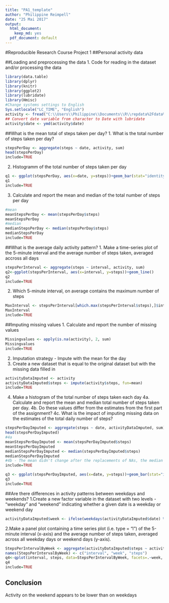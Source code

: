 ---
title: "PA1_template"
author: "Philippine Reimpell"
date: "25 Mai 2017"
output:
  html_document: 
    keep_md: yes
  pdf_document: default
---

#Reproducible Research Course Project 1
##Personal activity data

##Loading and preprocessing the data
1. Code for reading in the dataset and/or processing the data
```{r}
library(data.table)
library(dplyr)
library(knitr)
library(ggplot2)
library(lubridate)
library(Hmisc)
#Change systems settings to English
Sys.setlocale("LC_TIME", "English")
activity <- fread("C:\\Users\\Philippine\\Documents\\R\\repdata%2Fdata%2Factivity\\activity.csv")
## Convert date variable from character to Date with lubridate
activity$date <- ymd(activity$date)
```


##What is the mean total of steps taken per day?
1. What is the total number of steps taken per day?
```{r}
stepsPerDay <- aggregate(steps ~ date, activity, sum)
head(stepsPerDay)
include=TRUE
```

2. Histogramm of the total number of steps taken per day
```{r}
q1 <- ggplot(stepsPerDay, aes(x=date, y=steps))+geom_bar(stat="identity", aes(fill="orange"))+guides(fill=FALSE)+labs(title="Total number of steps taken per day with NAs")+theme(plot.title = element_text(hjust = 0.5))
q1
include=TRUE
```

3. Calculate and report the mean and median of the total number of steps per day
```{r}
#mean
meanStepsPerDay <- mean(stepsPerDay$steps)
meanStepsPerDay
#median
medianStepsPerDay <- median(stepsPerDay$steps)
medianStepsPerDay
include=TRUE
```

##What is the average daily activity pattern?
1. Make a time-series plot of the 5-minute interval and the average number of steps taken, averaged accross all days
```{r}
stepsPerInterval <- aggregate(steps ~ interval, activity, sum)
q2<-ggplot(stepsPerInterval, aes(x=interval, y=steps))+geom_line()
q2
include=TRUE
```

2. Which 5-minute interval, on average contains the maximum number of steps
```{r}
MaxInterval <- stepsPerInterval[which.max(stepsPerInterval$steps),]$interval
MaxInterval
include=TRUE
```

##Imputing missing values
1. Calculate and report the number of missing values
```{r}
Missingvalues <- apply(is.na(activity), 2, sum)
Missingvalues
include=TRUE
```
2. Imputation strategy - Impute with the mean for the day
3. Create a new dataset that is equal to the original dataset but with the missing data filled in
```{r}
activityDataImputed <- activity
activityDataImputed$steps <- impute(activity$steps, fun=mean)
include=TRUE
```


4. Make a histogram of the total number of steps taken each day
4a. Calculate and report the mean and median total number of steps taken per day. 
4b. Do these values differ from the estimates from the first part of the assignment? 
4c. What is the impact of imputing missing data on the estimates of the total daily number of steps?
```{r}
stepsPerDayImputed <- aggregate(steps ~ date, activityDataImputed, sum)
head(stepsPerDayImputed)
#4a
meanStepsPerDayImputed <- mean(stepsPerDayImputed$steps)
meanStepsPerDayImputed
medianStepsPerDayImputed <- median(stepsPerDayImputed$steps)
medianStepsPerDayImputed
#4b - The mean didn't change after the replacements of NAs, the median changed about 0.1% of the original #value.
include=TRUE
```

```{r}
q3 <- ggplot(stepsPerDayImputed, aes(x=date, y=steps))+geom_bar(stat="identity", aes(fill="orange"))+guides(fill=FALSE)+labs(title="Total number of steps taken per day with imputed data")+theme(plot.title = element_text(hjust = 0.5))+geom_hline(yintercept = meanStepsPerDayImputed, linetype="dashed")
q3
include=TRUE
```

##Are there differences in activity patterns between weekdays and weekends?
1.Create a new factor variable in the dataset with two levels - "weekday" and "weekend" indicating whether a given date is a weekday or weekend day
```{r weekend variable}
activityDataImputed$week <- ifelse(weekdays(activityDataImputed$date) %in% c("Saturday", "Sunday"), "weekend", "weekday")
```

2.Make a panel plot containing a time series plot (i.e. type = "l") of the 5-minute interval (x-axis) and the average number of steps taken, averaged across all weekday days or weekend days (y-axis). 
```{r}
StepsPerIntervalByWeek <- aggregate(activityDataImputed$steps ~ activityDataImputed$interval + activityDataImputed$week, activityDataImputed, mean)
names(StepsPerIntervalByWeek) <- c("interval", "week", "steps")
q4<-qplot(interval, steps, data=StepsPerIntervalByWeek, facets=.~week, geom="line")+labs(title="Activity pattern on weekdays and weekends")+theme(plot.title = element_text(hjust = 0.5))
q4
include=TRUE
```

## Conclusion
Activity on the weekend appears to be lower than on weekdays